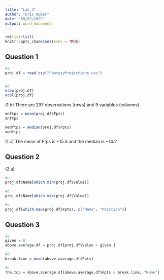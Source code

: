 ---
title: "Lab_3"
author: "Eric Huber"
date: "09/02/2022"
output: word_document
---

```{r setup, include=FALSE}
rm(list=ls())
knitr::opts_chunk$set(echo = TRUE)
```

## Question 1
```{r q1ab}
#a
proj.df = read.csv("FantasyProjections.csv")


#b
nrow(proj.df)
ncol(proj.df)

```
(1.b) There are 297 observations (rows) and 9 variables (columns)

```{r q1c}
mnftps = mean(proj.df$Fpts)
mnftps

medftps = median(proj.df$Fpts)
medftps
```

(1.c) The mean of Ftps is ~15.3 and the median is ~14.2

## Question 2

(2.a)
```{r q2a}

#a
proj.df$Name[which.min(proj.df$Value)]

```

```{r q2b}
#b
proj.df$Name[which.max(proj.df$Value)]

```

```{r q2c}
#c
proj.df[which.max(proj.df$Fpts), c("Name", "Position")]

```

## Question 3
```{r q3a}
#a
given = 0
above.average.df = proj.df[proj.df$Value > given,]
```


```{r q3b}
#b
break.line = mean(above.average.df$Fpts)

```

```{r q3c}
#c
the.top = above.average.df[above.average.df$Fpts > break.line, "Name"]
```




